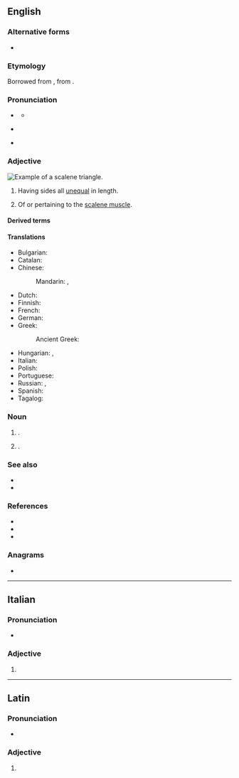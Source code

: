 {{also|scalène}}

==English==
{{wp}}

===Alternative forms===
* {{alter|en|scalenus}} {{q|noun}}

===Etymology===
Borrowed from {{bor|en|LL.|scalēnus||of unequal sides}}, from {{bor|en|grc|σκᾰληνός|gloss=uneven, unequal}}.

===Pronunciation===
* {{a|RP}} {{IPA|en|/ˈskeɪ.liːn/}}
** {{audio|en|LL-Q1860 (eng)-Vealhurl-scalene.wav|Audio (RP)}}
* {{a|GA}} {{IPA|en|/ˈskeɪˌlin/|/skeɪˈlin/}}
* {{rhymes|en|iːn|s=2}}

===Adjective===
[[Image:Triangle.Scalene.svg|thumb|right|Example of a scalene triangle.]]
{{en-adj|-}}

# {{lb|en|trigonometry}} Having sides all [[unequal]] in length.
#: {{ux|en|'''scalene''' triangle}}
# {{lb|en|anatomy}} Of or pertaining to the [[scalene muscle]].

====Derived terms====
{{col2|en
|interscalene
|intrascalene
|scalene muscle
|scalene triangle
|scaleno-}}

====Translations====
{{trans-top|having sides unequal in length}}
* Bulgarian: {{t+|bg|разностранен}}
* Catalan: {{t|ca|escalè}}
* Chinese:
*: Mandarin: {{t|cmn|不等邊的}}, {{t|cmn|不等边的|tr=bùděngbiānde}}
* Dutch: {{t|nl|ongelijkzijdig}}
* Finnish: {{t|fi|erisivuinen}}
* French: {{t+|fr|scalène}}
* German: {{t|de|ungleichseitig}}
* Greek: {{t+|el|σκαληνός}}
*: Ancient Greek: {{t|grc|σκαληνός}}
{{trans-mid}}
* Hungarian: {{t|hu|egyenlőtlen oldalú}}, {{t+|hu|általános}}
* Italian: {{t+|it|scaleno}}
* Polish: {{t|pl|różnoboczny|m}}
* Portuguese: {{t|pt|escaleno|m}}
* Russian: {{t+|ru|неравносторо́нний|m}}, {{t+|ru|разносторо́нний|m}}
* Spanish: {{t|es|escaleno}}
* Tagalog: {{t|tl|tagibang}}
{{trans-bottom}}

===Noun===
{{en-noun}}

# {{lb|en|muscle}} {{ellipsis of|en|scalene muscle}}.
# {{lb|en|trigonometry}} {{ellipsis of|en|scalene triangle}}.

===See also===
* {{l|en|equilateral}}
* {{l|en|isosceles}}

===References===
* {{R:Lexico}}
* {{R:Lexico|scalenus}}
* {{R:MWO}}

===Anagrams===
* {{anagrams|en|a=aceelns|Senecal|canelés|cleanse|elances|enlaces|enscale}}

----

==Italian==

===Pronunciation===
* {{rhymes|it|ɛne|s=3}}

===Adjective===
{{head|it|adjective form}}

# {{feminine plural of|it|scaleno}}

----

==Latin==

===Pronunciation===
* {{la-IPA|scalēne}}

===Adjective===
{{la-adj-form|scalēne}}

# {{infl of|la|scalēnus||voc|m|s}}